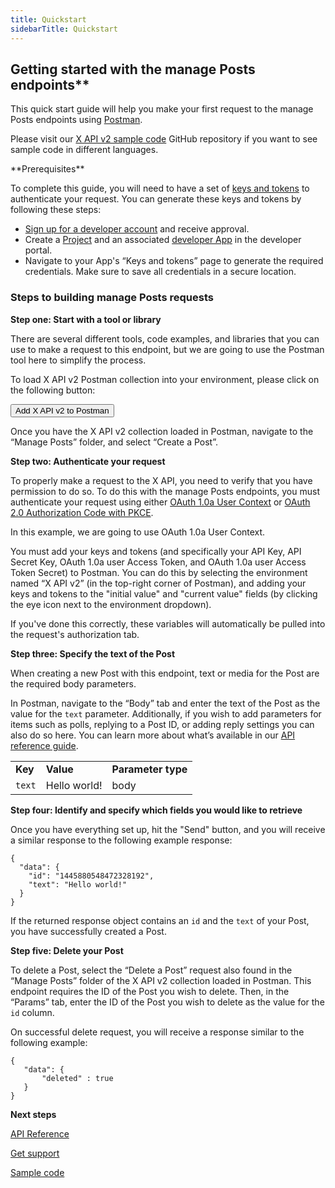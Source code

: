 ```yaml
---
title: Quickstart
sidebarTitle: Quickstart
---
```



## Getting started with the manage Posts endpoints**

This quick start guide will help you make your first request to the manage Posts endpoints using [Postman](/tutorials/postman-getting-started).

Please visit our [X API v2 sample code](https://github.com/xdevplatform/Twitter-API-v2-sample-code) GitHub repository if you want to see sample code in different languages.

<Info>
**Prerequisites**

To complete this guide, you will need to have a set of [keys and tokens](/resources/fundamentals/authentication) to authenticate your request. You can generate these keys and tokens by following these steps:

* [Sign up for a developer account](https://developer.x.com/en/apply-for-access) and receive approval.
* Create a [Project](/resources/fundamentals/projects) and an associated [developer App](/resources/fundamentals/developer-apps) in the developer portal.
* Navigate to your App's “Keys and tokens” page to generate the required credentials. Make sure to save all credentials in a secure location.
</Info>

### Steps to building manage Posts requests

**Step one: Start with a tool or library**

There are several different tools, code examples, and libraries that you can use to make a request to this endpoint, but we are going to use the Postman tool here to simplify the process.

To load X API v2 Postman collection into your environment, please click on the following button:

<Button href="https://t.co/twitter-api-postman">
  Add X API v2 to Postman
</Button>

Once you have the X API v2 collection loaded in Postman, navigate to the “Manage Posts” folder, and select “Create a Post”.
 

**Step two: Authenticate your request**

To properly make a request to the X API, you need to verify that you have permission to do so. To do this with the manage Posts endpoints, you must authenticate your request using either [OAuth 1.0a User Context](/resources/fundamentals/authentication) or [OAuth 2.0 Authorization Code with PKCE](resources/fundamentals/authentication#oauth-2-0-authorization-code-flow-with-pkce-2).

In this example, we are going to use OAuth 1.0a User Context.

You must add your keys and tokens (and specifically your API Key, API Secret Key, OAuth 1.0a user Access Token, and OAuth 1.0a user Access Token Secret) to Postman. You can do this by selecting the environment named “X API v2” (in the top-right corner of Postman), and adding your keys and tokens to the "initial value" and "current value" fields (by clicking the eye icon next to the environment dropdown).

If you've done this correctly, these variables will automatically be pulled into the request's authorization tab.

**Step three: Specify the text of the Post**

When creating a new Post with this endpoint, text or media for the Post are the required body parameters.

In Postman, navigate to the “Body” tab and enter the text of the Post as the value for the `text` parameter. Additionally, if you wish to add parameters for items such as polls, replying to a Post ID, or adding reply settings you can also do so here. You can learn more about what’s available in our [API reference guide](https://developer.twitter.com/en/docs/twitter-api/tweets/manage-tweets/api-reference).

|     |     |     |
| :--- | :--- | :--- |
| **Key** | **Value** | **Parameter type** |
| `text` | Hello world! | body |

**Step four: Identify and specify which fields you would like to retrieve**

Once you have everything set up, hit the "Send" button, and you will receive a similar response to the following example response:

```
{
  "data": {
    "id": "1445880548472328192",
    "text": "Hello world!"
  }
}
```


If the returned response object contains an `id` and the `text` of your Post, you have successfully created a Post.
 

**Step five: Delete your Post**

To delete a Post, select the “Delete a Post” request also found in the “Manage Posts” folder of the X API v2 collection loaded in Postman. This endpoint requires the ID of the Post you wish to delete. Then, in the “Params” tab, enter the ID of the Post you wish to delete as the value for the `id` column. 

On successful delete request, you will receive a response similar to the following example:

```
{
   "data": {
       "deleted" : true
   }
}
```


**Next steps**

[API Reference](/x-api/posts/manage-tweets#manage-tweets-api-reference-index)

[Get support](https://developer.x.com/en/support/x-api )

[Sample code](https://github.com/xdevplatform/Twitter-API-v2-sample-code "Sample code")
